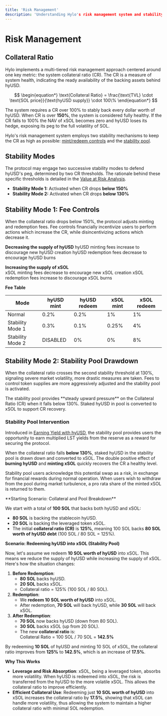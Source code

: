 ```yaml
---
title: 'Risk Management'
description: 'Understanding Hylo's risk management system and stability mechanisms'
---
```


# Risk Management

## Collateral Ratio

Hylo implements a multi-tiered risk management approach centered around one key metric: the system collateral ratio (CR). The CR is a measure of system health, indicating the ready availability of the backing assets behind hyUSD.


$$
\begin{equation*}
\text{Collateral Ratio} = \frac{\text{TVL} \cdot \text{SOL price}}{\text{hyUSD supply}} \cdot 100\%
\end{equation*}
$$


The system requires a CR over 100% to stably back every dollar worth of hyUSD. When CR is over **150%**, the system is considered fully healthy. If the CR falls to 100% the NAV of xSOL becomes zero and hyUSD loses its hedge, exposing its peg to the full volatility of SOL.

Hylo's risk management system employs two stability mechanisms to keep the CR as high as possible: [mint/redeem controls](#stability-mode-1-fee-controls) and the [stability pool](#stability-mode-2-stability-pool-drawdown).

## Stability Modes

The protocol may engage two successive stability modes to defend hyUSD's peg, determined by two CR thresholds. The rationale behind these specific thresholds is detailed in the [Value at Risk Analysis](/technical-addendum/value-at-risk-analysis).


* **Stability Mode 1:** Activated when CR drops **below 150%**
* **Stability Mode 2:** Activated when CR drops **below 130%**


## Stability Mode 1: Fee Controls

When the collateral ratio drops below 150%, the protocol adjusts minting and redemption fees. Fee controls financially incentivize users to perform actions which increase the CR, while disincentivizing actions which decrease it.

**Decreasing the supply of hyUSD**
<CardGroup>
  <Card title="Minting Fees (Increasing)" icon="arrow-up" horizontal>
    hyUSD minting fees increase to discourage new hyUSD creation
  </Card>
  <Card title="Redemption Fees (Decreasing)" icon="arrow-down" horizontal>
    hyUSD redemption fees decrease to encourage hyUSD burns
  </Card>
</CardGroup>

**Increasing the supply of xSOL**  
<CardGroup>
  <Card title="Minting Fees (Decreasing)" icon="arrow-down" horizontal>
    xSOL minting fees decrease to encourage new xSOL creation
  </Card>
  <Card title="Redemption Fees (Increasing)" icon="arrow-up" horizontal>
    xSOL redemption fees increase to discourage xSOL burns
  </Card>
</CardGroup>

**Fee Table**

  |**Mode**          | **hyUSD mint** | **hyUSD redeem** | **xSOL mint** | **xSOL redeem** |
  |------------------|----------------|------------------|---------------|-----------------|
  |Normal            | 0.2%           | 0.2%             | 1%            | 1%              |
  |Stability Mode 1  | 0.3%           | 0.1%             | 0.25%         | 4%              |
  |Stability Mode 2  | DISABLED       | 0%               | 0%            | 8%              |

## Stability Mode 2: Stability Pool Drawdown

When the collateral ratio crosses the second stability threshold at 130%, signaling severe market volatility, more drastic measures are taken. Fees to control token supplies are more aggressively adjusted and the stability pool is activated.

<Note>
The stability pool provides **steady upward pressure** on the Collateral Ratio (CR) when it falls below 130%. Staked hyUSD in pool is converted to xSOL to support CR recovery.
</Note>

### Stability Pool Intervention

Introduced in [Earning Yield with hyUSD](../protocol-overview/earning-yield-with-hyUSD), the stability pool provides users the opportunity to earn multiplied LST yields from the reserve as a reward for securing the protocol.

When the collateral ratio falls **below 130%**, staked hyUSD in the stability pool is drawn down and converted to xSOL. The double positive effect of **burning hyUSD** and **minting xSOL** quickly recovers the CR a healthy level.

Stability pool users acknowledge this potential swap as a risk, in exchange for financial rewards during normal operation. When users wish to withdraw from the pool during market turbulence, a pro rata share of the minted xSOL is returned to them.

<Accordion title="Example: Stability Pool usage">
**Starting Scenario: Collateral and Pool Breakdown**

We start with a total of **100 SOL** that backs both hyUSD and xSOL:

* **80 SOL** is backing the stablecoin hyUSD.
* **20 SOL** is backing the leveraged token xSOL.
* The initial **collateral ratio (CR)** is **125%**, meaning 100 SOL backs **80 SOL worth of hyUSD debt** (100 SOL / 80 SOL = 125%).

**Scenario: Redeeming hyUSD into xSOL (Stability Pool)**

Now, let's assume we redeem **10 SOL worth of hyUSD** into xSOL. This means we reduce the supply of hyUSD while increasing the supply of xSOL. Here's how the situation changes:

1. **Before Redemption**:
   * **80 SOL** backs hyUSD.
   * **20 SOL** backs xSOL.
   * Collateral ratio = 125% (100 SOL / 80 SOL).
2. **Redemption**:
   * We **redeem 10 SOL worth of hyUSD** into xSOL.
   * After redemption, **70 SOL** will back hyUSD, while **30 SOL** will back xSOL.
3. **After Redemption**:
   * **70 SOL** now backs hyUSD (down from 80 SOL).
   * **30 SOL** backs xSOL (up from 20 SOL).
   * The new **collateral ratio** is: \
     Collateral Ratio = 100 SOL / 70 SOL = **142.5%**

By redeeming **10 SOL** of hyUSD and minting 10 SOL of xSOL, the collateral ratio improves from **125%** to **142.5%**, which is an increase of **17.5%**.

**Why This Works**

* **Leverage and Risk Absorption**: xSOL, being a leveraged token, absorbs more volatility. When hyUSD is redeemed into xSOL, the risk is transferred from the hyUSD to the more volatile xSOL. This allows the collateral ratio to improve efficiently.
* **Efficient Collateral Use**: Redeeming just **10 SOL worth of hyUSD** into xSOL increases the collateral ratio by **17.5%**, showing that xSOL can handle more volatility, thus allowing the system to maintain a higher collateral ratio with minimal SOL redemption.
</Accordion>